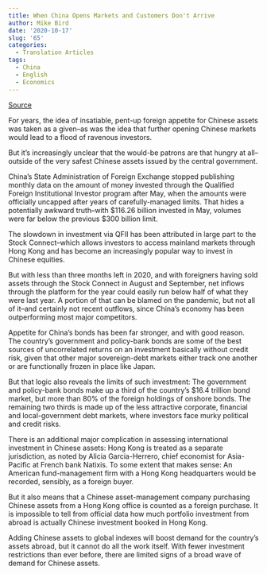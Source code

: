```yaml
---
title: When China Opens Markets and Customers Don't Arrive
author: Mike Bird
date: '2020-10-17'
slug: '65'
categories:
  - Translation Articles
tags:
  - China
  - English
  - Economics
---
```


[Source](https://www.wsj.com/articles/when-china-opens-markets-and-customers-dont-arrive-11601970805)

For years, the idea of insatiable, pent-up foreign appetite for Chinese assets was taken as a given--as was the idea that further opening Chinese markets would lead to a flood of ravenous investors.

But it's increasingly unclear that the would-be patrons are that hungry at all--outside of the very safest Chinese assets issued by the central government.

China's State Administration of Foreign Exchange stopped publishing monthly data on the amount of money invested through the Qualified Foreign Institutional Investor program after May, when the amounts were officially uncapped after years of carefully-managed limits. That hides a potentially awkward truth--with $116.26 billion invested in May, volumes were far below the previous $300 billion limit.

The slowdown in investment via QFII has been attributed in large part to the Stock Connect--which allows investors to access mainland markets through Hong Kong and has become an increasingly popular way to invest in Chinese equities.

But with less than three months left in 2020, and with foreigners having sold assets through the Stock Connect in August and September, net inflows through the platform for the year could easily run below half of what they were last year. A portion of that can be blamed on the pandemic, but not all of it--and certainly not recent outflows, since China's economy has been outperforming most major competitors.

Appetite for China's bonds has been far stronger, and with good reason. The country's government and policy-bank bonds are some of the best sources of uncorrelated returns on an investment basically without credit risk, given that other major sovereign-debt markets either track one another or are functionally frozen in place like Japan.

But that logic also reveals the limits of such investment: The government and policy-bank bonds make up a third of the country's $16.4 trillion bond market, but more than 80% of the foreign holdings of onshore bonds. The remaining two thirds is made up of the less attractive corporate, financial and local-government debt markets, where investors face murky political and credit risks.

There is an additional major complication in assessing international investment in Chinese assets: Hong Kong is treated as a separate jurisdiction, as noted by Alicia Garcia-Herrero, chief economist for Asia-Pacific at French bank Natixis. To some extent that makes sense: An American fund-management firm with a Hong Kong headquarters would be recorded, sensibly, as a foreign buyer.

But it also means that a Chinese asset-management company purchasing Chinese assets from a Hong Kong office is counted as a foreign purchase. It is impossible to tell from official data how much portfolio investment from abroad is actually Chinese investment booked in Hong Kong.

Adding Chinese assets to global indexes will boost demand for the country's assets abroad, but it cannot do all the work itself. With fewer investment restrictions than ever before, there are limited signs of a broad wave of demand for Chinese assets.